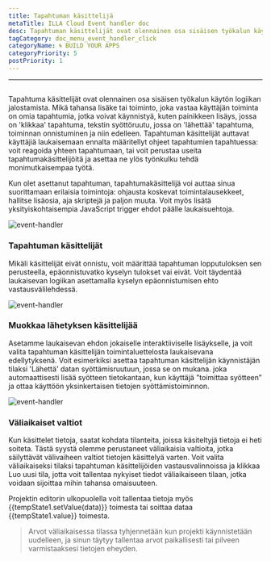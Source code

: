 ```yaml
---
title: Tapahtuman käsittelijä
metaTitle: ILLA Cloud Event handler doc
desc: Tapahtuman käsittelijät ovat olennainen osa sisäisen työkalun käyttölogiikan jalostamista
tagCategory: doc_menu_event_handler_click
categoryName: 🌀 BUILD YOUR APPS
categoryPriority: 5
postPriority: 1
---
```


* * *

## <Heading hidden>Tapahtuman käsittelijä</Heading>

Tapahtuma käsittelijät ovat olennainen osa sisäisen työkalun käytön logiikan jalostamista. Mikä tahansa lisäke tai toiminto, joka vastaa käyttäjän toiminta on omia tapahtumia, jotka voivat käynnistyä, kuten painikkeen lisäys, jossa on 'klikkaa' tapahtuma, tekstin syöttöruutu, jossa on 'lähettää' tapahtuma, toiminnan onnistuminen ja niin edelleen. Tapahtuman käsittelijät auttavat käyttäjiä laukaisemaan ennalta määritellyt ohjeet tapahtumien tapahtuessa: voit reagoida yhteen tapahtumaan, tai voit perustaa useita tapahtumakäsittelijöitä ja asettaa ne ylös työnkulku tehdä monimutkaisempaa työtä.

Kun olet asettanut tapahtuman, tapahtumakäsittelijä voi auttaa sinua suorittamaan erilaisia toimintoja: ohjausta koskevat toimintalausekkeet, hallitse lisäosia, aja skriptejä ja paljon muuta. Voit myös lisätä yksityiskohtaisempia JavaScript trigger ehdot päälle laukaisuehtoja.

<img alt="event-handler" src='https://cdn.illacloud.com/official-website/img/official-site/event-handler-01.png' />

### Tapahtuman käsittelijät

Mikäli käsittelijät eivät onnistu, voit määrittää tapahtuman lopputuloksen sen perusteella, epäonnistuvatko kyselyn tulokset vai eivät. Voit täydentää laukaisevan logiikan asettamalla kyselyn epäonnistumisen ehto vastausvälilehdessä.

<img alt="event-handler" src='https://cdn.illacloud.com/official-website/img/official-site/event-handler-02.png' />

### Muokkaa lähetyksen käsittelijää

Asetamme laukaisevan ehdon jokaiselle interaktiiviselle lisäykselle, ja voit valita tapahtuman käsittelijän toimintaluettelosta laukaisevana edellytyksenä. Voit esimerkiksi asettaa tapahtuman käsittelijän käynnistäjän tilaksi 'Lähettä' datan syöttämisruutuun, jossa se on mukana. joka automaattisesti lisää syötteen tietokantaan, kun käyttäjä ”toimittaa syötteen” ja ottaa käyttöön yksinkertaisen tietojen syöttämistoiminnon.

<img alt="event-handler" src='https://cdn.illacloud.com/official-website/img/official-site/event-handler-03.png' />

### Väliaikaiset valtiot

Kun käsittelet tietoja, saatat kohdata tilanteita, joissa käsiteltyjä tietoja ei heti soiteta. Tästä syystä olemme perustaneet väliaikaisia valtioita, jotka säilyttävät välivaiheen valtiot tietojen käsittelyä varten. Voit valita väliaikaiseksi tilaksi tapahtuman käsittelijöiden vastausvalinnoissa ja klikkaa Luo uusi tila, jotta voit tallentaa nykyiset tiedot väliaikaiseen tilaan, jotka voidaan sijoittaa mihin tahansa omaisuuteen.

Projektin editorin ulkopuolella voit tallentaa tietoja myös {{tempState1.setValue(data)}} toimesta tai soittaa dataa {{tempState1.value}} toimesta.

> Arvot väliaikaisessa tilassa tyhjennetään kun projekti käynnistetään uudelleen, ja sinun täytyy tallentaa arvot paikallisesti tai pilveen varmistaaksesi tietojen eheyden.
